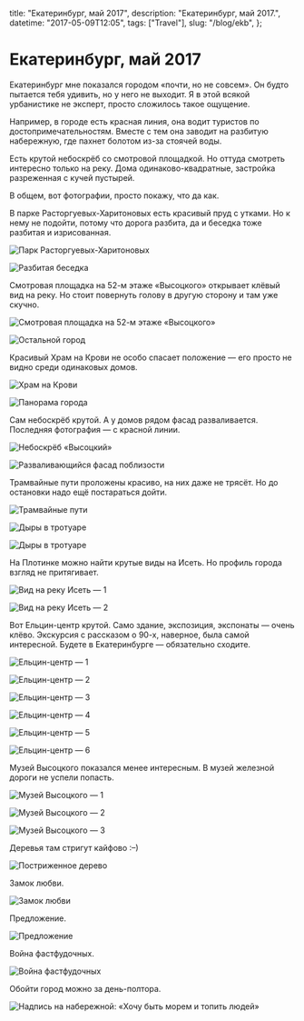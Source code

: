  title: "Екатеринбург, май 2017",
  description: "Екатеринбург, май 2017.",
  datetime: "2017-05-09T12:05",
  tags: ["Travel"],
  slug: "/blog/ekb",
};

# Екатеринбург, май 2017

Екатеринбург мне показался городом «почти, но не совсем». Он будто пытается тебя удивить, но у него не выходит. Я в этой всякой урбанистике не эксперт, просто сложилось такое ощущение.

Например, в городе есть красная линия, она водит туристов по достопримечательностям. Вместе с тем она заводит на разбитую набережную, где пахнет болотом из-за стоячей воды.

Есть крутой небоскрёб со смотровой площадкой. Но оттуда смотреть интересно только на реку. Дома одинаково-квадратные, застройка разреженная с кучей пустырей.

В общем, вот фотографии, просто покажу, что да как.

В парке Расторгуевых-Харитоновых есть красивый пруд с утками. Но к нему не подойти, потому что дорога разбита, да и беседка тоже разбитая и изрисованная.

![Парк Расторгуевых-Харитоновых](/img/blog/ekb/1-min.jpg)

![Разбитая беседка](/img/blog/ekb/2-min.jpg)

Смотровая площадка на 52-м этаже «Высоцкого» открывает клёвый вид на реку. Но стоит повернуть голову в другую сторону и там уже скучно.

![Смотровая площадка на 52-м этаже «Высоцкого»](/img/blog/ekb/3-min.jpg)

![Остальной город](/img/blog/ekb/4-min.jpg)

Красивый Храм на Крови не особо спасает положение — его просто не видно среди одинаковых домов.

![Храм на Крови](/img/blog/ekb/5-min.jpg)

![Панорама города](/img/blog/ekb/6-min.jpg)

Сам небоскрёб крутой. А у домов рядом фасад разваливается. Последняя фотография — с красной линии.

![Небоскрёб «Высоцкий»](/img/blog/ekb/7-min.jpg)

![Разваливающийся фасад поблизости](/img/blog/ekb/8-min.jpg)

Трамвайные пути проложены красиво, на них даже не трясёт. Но до остановки надо ещё постараться дойти.

![Трамвайные пути](/img/blog/ekb/9-min.jpg)

![Дыры в тротуаре](/img/blog/ekb/10-min.jpg)

![Дыры в тротуаре](/img/blog/ekb/11-min.jpg)

На Плотинке можно найти крутые виды на Исеть. Но профиль города взгляд не притягивает.

![Вид на реку Исеть — 1](/img/blog/ekb/12-min.jpg)

![Вид на реку Исеть — 2](/img/blog/ekb/13-min.jpg)

Вот Ельцин-центр крутой. Само здание, экспозиция, экспонаты — очень клёво. Экскурсия с рассказом о 90-х, наверное, была самой интересной. Будете в Екатеринбурге — обязательно сходите.

![Ельцин-центр — 1](/img/blog/ekb/14-min.jpg)

![Ельцин-центр — 2](/img/blog/ekb/15-min.jpg)

![Ельцин-центр — 3](/img/blog/ekb/16-min.jpg)

![Ельцин-центр — 4](/img/blog/ekb/17-min.jpg)

![Ельцин-центр — 5](/img/blog/ekb/18-min.jpg)

![Ельцин-центр — 6](/img/blog/ekb/19-min.jpg)

Музей Высоцкого показался менее интересным. В музей железной дороги не успели попасть.

![Музей Высоцкого — 1](/img/blog/ekb/20-min.jpg)

![Музей Высоцкого — 2](/img/blog/ekb/21-min.jpg)

![Музей Высоцкого — 3](/img/blog/ekb/22-min.jpg)

Деревья там стригут кайфово :–)

![Постриженное дерево](/img/blog/ekb/23-min.jpg)

Замок любви.

![Замок любви](/img/blog/ekb/24-min.jpg)

Предложение.

![Предложение](/img/blog/ekb/25-min.jpg)

Война фастфудочных.

![Война фастфудочных](/img/blog/ekb/26-min.jpg)

Обойти город можно за день-полтора.

![Надпись на набережной: «Хочу быть морем и топить людей»](/img/blog/ekb/27-min.jpg)
